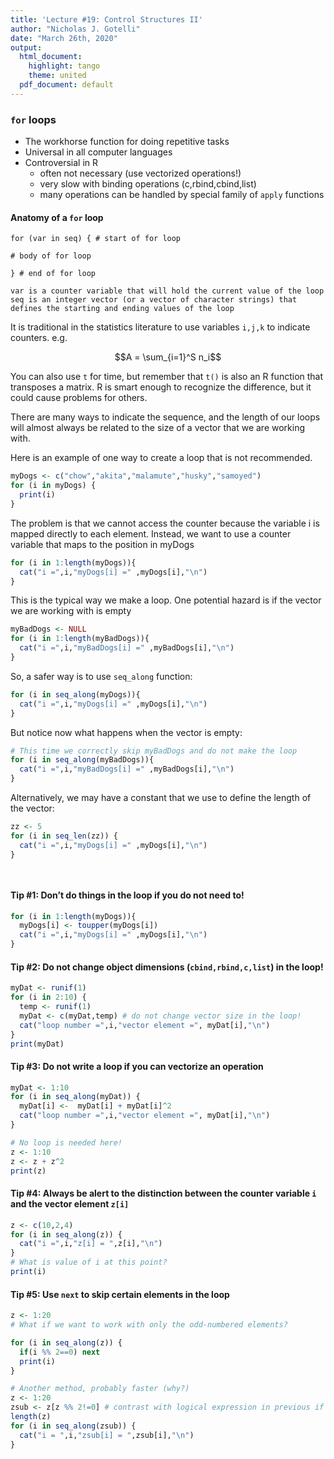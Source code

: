 ```yaml
---
title: 'Lecture #19: Control Structures II'
author: "Nicholas J. Gotelli"
date: "March 26th, 2020"
output:
  html_document:
    highlight: tango
    theme: united
  pdf_document: default
---
```

### `for` loops
* The workhorse function for doing repetitive tasks
* Universal in all computer languages
* Controversial in R
    - often not necessary (use vectorized operations!)
    - very slow with binding operations (c,rbind,cbind,list) 
    - many operations can be handled by special family of `apply` functions
    
#### Anatomy of a `for` loop
```
for (var in seq) { # start of for loop

# body of for loop 

} # end of for loop

var is a counter variable that will hold the current value of the loop
seq is an integer vector (or a vector of character strings) that defines the starting and ending values of the loop
```
It is traditional in the statistics literature to use variables `i,j,k` to indicate counters. e.g.

$$A = \sum_{i=1}^S n_i$$

You can also use `t` for time, but remember that `t()` is also an R function that transposes a matrix. R is smart enough to recognize the difference, but it could cause problems for others.

There are many ways to indicate the sequence, and the length of our loops will almost always be related to the size of a vector that we are working with. 

Here is an example of one way to create a loop that is not recommended.

```r
myDogs <- c("chow","akita","malamute","husky","samoyed")
for (i in myDogs) {
  print(i)
}
```
 The problem is that we cannot access the counter because the variable i is mapped directly to each element. Instead, we want to use a counter variable that maps to the position in myDogs
 
```r
for (i in 1:length(myDogs)){
  cat("i =",i,"myDogs[i] =" ,myDogs[i],"\n")
}
```

This is the typical way we make a loop. One potential hazard is if the vector we are working with is empty
```r
myBadDogs <- NULL
for (i in 1:length(myBadDogs)){
  cat("i =",i,"myBadDogs[i] =" ,myBadDogs[i],"\n")
}


```
So, a safer way is to use `seq_along` function:

```r
for (i in seq_along(myDogs)){
  cat("i =",i,"myDogs[i] =" ,myDogs[i],"\n")
}
```

But notice now what happens when the vector is empty:

```r

# This time we correctly skip myBadDogs and do not make the loop
for (i in seq_along(myBadDogs)){
  cat("i =",i,"myBadDogs[i] =" ,myBadDogs[i],"\n")
}
```



Alternatively, we may have a constant that we use to define the length of the vector:

```r
zz <- 5
for (i in seq_len(zz)) {
  cat("i =",i,"myDogs[i] =" ,myDogs[i],"\n")
}

  
```

#### Tip #1: Don't do things in the loop if you do not need to!
```r
for (i in 1:length(myDogs)){
  myDogs[i] <- toupper(myDogs[i])
  cat("i =",i,"myDogs[i] =" ,myDogs[i],"\n")
}

```

#### Tip #2: Do not change object dimensions (`cbind,rbind,c,list`) in the loop!
```r
myDat <- runif(1)
for (i in 2:10) {
  temp <- runif(1) 
  myDat <- c(myDat,temp) # do not change vector size in the loop!
  cat("loop number =",i,"vector element =", myDat[i],"\n")
}
print(myDat)
```

#### Tip #3: Do not write a loop if you can vectorize an operation
```r
myDat <- 1:10
for (i in seq_along(myDat)) {
  myDat[i] <-  myDat[i] + myDat[i]^2
  cat("loop number =",i,"vector element =", myDat[i],"\n")
}

# No loop is needed here!
z <- 1:10
z <- z + z^2
print(z)


```
#### Tip #4: Always be alert to the distinction between the counter variable `i` and the vector element `z[i]`
```r
z <- c(10,2,4)
for (i in seq_along(z)) {
  cat("i =",i,"z[i] = ",z[i],"\n")
}
# What is value of i at this point?
print(i)
```

#### Tip #5: Use `next` to skip certain elements in the loop

```r
z <- 1:20
# What if we want to work with only the odd-numbered elements?

for (i in seq_along(z)) {
  if(i %% 2==0) next
  print(i)
}

# Another method, probably faster (why?)
z <- 1:20
zsub <- z[z %% 2!=0] # contrast with logical expression in previous if statement!
length(z)
for (i in seq_along(zsub)) {
  cat("i = ",i,"zsub[i] = ",zsub[i],"\n")
}
```

